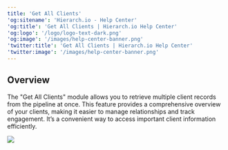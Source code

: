 ```yaml
---
title: 'Get All Clients'
'og:sitename': 'Hierarch.io - Help Center'
'og:title': 'Get All Clients | Hierarch.io Help Center'
'og:logo': '/logo/logo-text-dark.png'
'og:image': '/images/help-center-banner.png'
'twitter:title': 'Get All Clients | Hierarch.io Help Center'
'twitter:image': '/images/help-center-banner.png'
---
```


## Overview

The "Get All Clients" module allows you to retrieve multiple client records from the pipeline at once. This feature provides a comprehensive overview of your clients, making it easier to manage relationships and track engagement. It’s a convenient way to access important client information efficiently.

![](/images/workflows/get_all_clients001.png)
